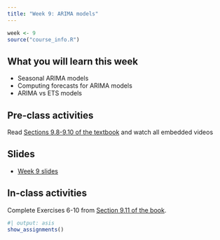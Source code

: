 ```yaml
---
title: "Week 9: ARIMA models"
---
```


```r
week <- 9
source("course_info.R")
```

## What you will learn this week

* Seasonal ARIMA models
* Computing forecasts for ARIMA models
* ARIMA vs ETS models

## Pre-class activities

Read [Sections 9.8-9.10 of the textbook](https://otexts.com/fpp3/arima.html) and watch all embedded videos

## Slides

* [Week 9 slides](https://raw.githubusercontent.com/numbats/af/main/slides/week9.pdf)

## In-class activities

Complete Exercises 6-10 from [Section 9.11 of the book](https://otexts.com/fpp3/arima-exercises.html).

```r
#| output: asis
show_assignments()
```
